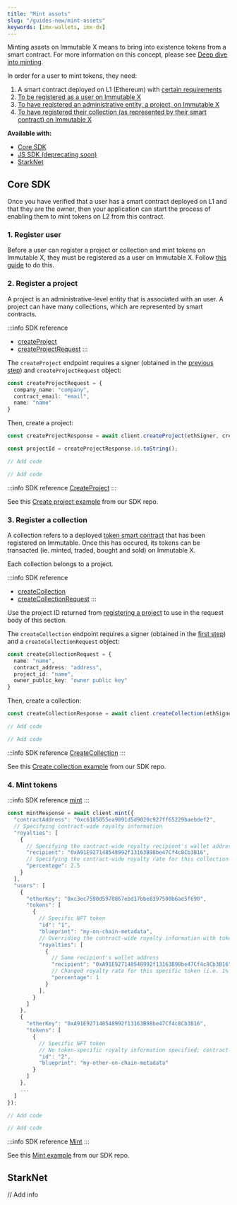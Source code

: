 ```yaml
---
title: "Mint assets"
slug: "/guides-new/mint-assets"
keywords: [imx-wallets, imx-dx]
---
```



Minting assets on Immutable X means to bring into existence tokens from a smart contract. For more information on this concept, please see [Deep dive into minting](/docs/key-concepts-new/minting).

In order for a user to mint tokens, they need:
1. A smart contract deployed on L1 (Ethereum) with [certain requirements](/docs/launch-collection-new/smart-contract-requirements)
2. [To be registered as a user on Immutable X](#1-register-user)
3. [To have registered an administrative entity, a project, on Immutable X](#2-register-a-project)
4. [To have registered their collection (as represented by their smart contract) on Immutable X](#3-register-a-collection)

**Available with:**
* [Core SDK](#core-sdk)
* [JS SDK (deprecating soon)](/docs/asset-minting)
* [StarkNet](#starknet)

## Core SDK

Once you have verified that a user has a smart contract deployed on L1 and that they are the owner, then your application can start the process of enabling them to mint tokens on L2 from this contract.

### 1. Register user
Before a user can register a project or collection and mint tokens on Immutable X, they must be registered as a user on Immutable X. Follow [this guide](/docs/guides-new/user-registration) to do this.

### 2. Register a project
A project is an administrative-level entity that is associated with an user. A project can have many collections, which are represented by smart contracts.

<Tabs>
  <TabItem value="typescript" label="Typescript Core SDK">

:::info SDK reference
* [createProject](https://docs.x.immutable.com/sdk-references/core-sdk-ts/1.0.0-beta.2/classes/immutablex.immutablex#createProject)
* [createProjectRequest](https://docs.x.immutable.com/sdk-references/core-sdk-ts/1.0.0-beta.2/interfaces/index.createprojectrequest)
:::

The `createProject` endpoint requires a signer (obtained in the [previous step](#1-register-user)) and `createProjectRequest` object:
```ts
const createProjectRequest = {
  company_name: "company",
  contract_email: "email",
  name: "name"
}
```

Then, create a project:
```ts
const createProjectResponse = await client.createProject(ethSigner, createProjectRequest);

const projectId = createProjectResponse.id.toString();
```
  </TabItem>
  <TabItem value="kotlin" label="Kotlin (JVM) Core SDK">

```kotlin
// Add code
``` 
  </TabItem>
  <TabItem value="Swift" label="Swift Core SDK">

```swift
// Add code
```
  </TabItem>
  <TabItem value="go" label="Golang Core SDK">

:::info SDK reference
[CreateProject](https://pkg.go.dev/github.com/immutable/imx-core-sdk-golang@v0.2.0/imx#Client.CreateProject)
:::

See this [Create project example](https://github.com/immutable/imx-core-sdk-golang/blob/main/imx/examples/project/main.go) from our SDK repo.
  </TabItem>
</Tabs>

### 3. Register a collection
A collection refers to a deployed [token smart contract](https://docs.openzeppelin.com/contracts/4.x/tokens) that has been registered on Immutable. Once this has occured, its tokens can be transacted (ie. minted, traded, bought and sold) on Immutable X.

Each collection belongs to a project.

<Tabs>
  <TabItem value="typescript" label="Typescript Core SDK">

:::info SDK reference
* [createCollection](https://docs.x.immutable.com/sdk-references/core-sdk-ts/1.0.0-beta.2/classes/immutablex.immutablex#createCollection)
* [createCollectionRequest](https://docs.x.immutable.com/sdk-references/core-sdk-ts/1.0.0-beta.2/interfaces/index.createcollectionrequest)
:::

Use the project ID returned from [registering a project](#2-register-a-project) to use in the request body of this section.

The `createCollection` endpoint requires a signer (obtained in the [first step](#1-register-user)) and a `createCollectionRequest` object:
```ts
const createCollectionRequest = {
  name: "name",
  contract_address: "address",
  project_id: "name",
  owner_public_key: "owner public key"
}
```

Then, create a collection:
```ts
const createCollectionResponse = await client.createCollection(ethSigner, createCollectionRequest);
```
  </TabItem>
  <TabItem value="kotlin" label="Kotlin (JVM) Core SDK">

```kotlin
// Add code
``` 
  </TabItem>
  <TabItem value="Swift" label="Swift Core SDK">

```swift
// Add code
```
  </TabItem>
  <TabItem value="go" label="Golang Core SDK">

:::info SDK reference
[CreateCollection](https://pkg.go.dev/github.com/immutable/imx-core-sdk-golang@v0.2.0/imx#Client.CreateCollection)
:::

See this [Create collection example](https://github.com/immutable/imx-core-sdk-golang/blob/main/imx/examples/collection/main.go) from our SDK repo.
  </TabItem>
</Tabs>

### 4. Mint tokens

<Tabs>
  <TabItem value="typescript" label="Typescript Core SDK">

:::info SDK reference
[mint](https://docs.x.immutable.com/sdk-references/core-sdk-ts/1.0.0-beta.2/classes/immutablex.immutablex#mint)
:::

```ts
const mintResponse = await client.mint({
  "contractAddress": "0xc6185055ea9891d5d9020c927ff65229baebdef2",
  // Specifying contract-wide royalty information
  "royalties": [
    {
      // Specifying the contract-wide royalty recipient's wallet address
      "recipient": "0xA91E927148548992f13163B98be47Cf4c8Cb3B16",
      // Specifying the contract-wide royalty rate for this collection
      "percentage": 2.5
    }
  ],
  "users": [
    {
      "etherKey": "0xc3ec7590d5970867ebd17bbe8397500b6ae5f690",
      "tokens": [
        {
          // Specific NFT token
          "id": "1",
          "blueprint": "my-on-chain-metadata",
          // Overriding the contract-wide royalty information with token-specific royalty information
          "royalties": [
            {
              // Same recipient's wallet address
              "recipient": "0xA91E927148548992f13163B98be47Cf4c8Cb3B16",
              // Changed royalty rate for this specific token (i.e. 1% instead of the default 2.5%)                        
              "percentage": 1
            }
          ],
        }
      ]
    },
    {
      "etherKey": "0xA91E927148548992f13163B98be47Cf4c8Cb3B16",
      "tokens": [
        {
          // Specific NFT token
          // No token-specific royalty information specified; contract-wide royalty infromation will be used
          "id": "2",
          "blueprint": "my-other-on-chain-metadata"
        }
      ]
    },
    ...
  ]
});
```
  </TabItem>
  <TabItem value="kotlin" label="Kotlin (JVM) Core SDK">

```kotlin
// Add code
``` 
  </TabItem>
  <TabItem value="Swift" label="Swift Core SDK">

```swift
// Add code
```
  </TabItem>
  <TabItem value="go" label="Golang Core SDK">

:::info SDK reference
[Mint](https://pkg.go.dev/github.com/immutable/imx-core-sdk-golang@v0.2.0/imx#Client.Mint)
:::

See this [Mint example](https://github.com/immutable/imx-core-sdk-golang/blob/main/imx/examples/minting/main.go) from our SDK repo.
  </TabItem>
</Tabs>


## StarkNet
// Add info